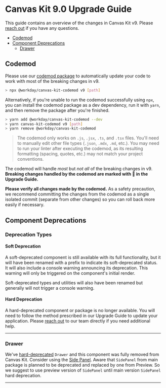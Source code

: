 
<Meta title="Welcome/Upgrade Guides/v9.0" />

# Canvas Kit 9.0 Upgrade Guide

This guide contains an overview of the changes in Canvas Kit v9. Please
[reach out](https://github.com/Workday/canvas-kit/issues/new?labels=bug&template=bug.md) if you have
any questions.

- [Codemod](#codemod)
- [Component Deprecations](#component-deprecations)
  - [Drawer](#drawer)

## Codemod

Please use our [codemod package](https://github.com/Workday/canvas-kit/tree/master/modules/codemod)
to automatically update your code to work with most of the breaking changes in v9.

```sh
> npx @workday/canvas-kit-codemod v9 [path]
```

Alternatively, if you're unable to run the codemod successfully using `npx`, you can install the
codemod package as a dev dependency, run it with `yarn`, and then remove the package after you're
finished.

```sh
> yarn add @workday/canvas-kit-codemod --dev
> yarn canvas-kit-codemod v9 [path]
> yarn remove @workday/canvas-kit-codemod
```

> The codemod only works on `.js`, `.jsx`, `.ts`, and `.tsx` files. You'll need to manually edit
> other file types (`.json`, `.mdx`, `.md`, etc.). You may need to run your linter after executing
> the codemod, as its resulting formatting (spacing, quotes, etc.) may not match your project
> conventions.

The codemod will handle _most_ but _not all_ of the breaking changes in v9. **Breaking changes
handled by the codemod are marked with 🤖 in the Upgrade Guide.**

**Please verify all changes made by the codemod.** As a safety precaution, we recommend committing
the changes from the codemod as a single isolated commit (separate from other changes) so you can
roll back more easily if necessary.

## Component Deprecations

### Deprecation Types

#### Soft Deprecation

A soft-deprecated component is still available with its full functionality, but it will have been
renamed with a prefix to indicate its soft-deprecated status. It will also include a console warning
announcing its deprecation. This warning will only be triggered on the component's initial render.

Soft-deprecated types and utilities will also have been renamed but generally will not trigger a
console warning.

#### Hard Deprecation

A hard-deprecated component or package is no longer available. You will need to follow the method
prescribed in our Upgrade Guide to update your application. Please
[reach out](https://github.com/Workday/canvas-kit/issues/new?labels=bug&template=bug.md) to our team
directly if you need additional help.

---

### Drawer

<!---
TODO: Please review this section with documenting SidePanel deprication
-->

We've [hard-deprecated](#hard-deprecation) `Drawer` and this component was fully removed from Canvas
Kit. Consider using the
[Side Panel](https://workday.github.io/canvas-kit/?path=/story/preview-side-panel--basic). Aware
that `SidePanel` from main package is planned to be deprecated and replaced by one from Preview. So
we suggest to use preview version of `SidePanel` until main version `SidePanel` hard deprecation.

---
